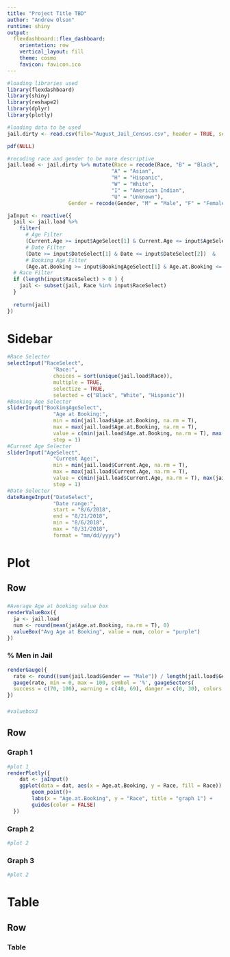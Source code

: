 ```yaml
---
title: "Project Title TBD"
author: "Andrew Olson"
runtime: shiny
output: 
  flexdashboard::flex_dashboard:
    orientation: row
    vertical_layout: fill
    theme: cosmo
    favicon: favicon.ico
---
```


```r
#loading libraries used
library(flexdashboard)
library(shiny)
library(reshape2)
library(dplyr)
library(plotly)

#loading data to be used
jail.dirty <- read.csv(file="August_Jail_Census.csv", header = TRUE, sep = ",")

pdf(NULL)

#recoding race and gender to be more descriptive
jail.load <- jail.dirty %>% mutate(Race = recode(Race, "B" = "Black",
                                  "A" = "Asian",
                                  "H" = "Hispanic",
                                  "W" = "White",
                                  "I" = "American Indian",
                                  "U" = "Unknown"),
                    Gender = recode(Gender, "M" = "Male", "F" = "Female"))

jaInput <- reactive({
  jail <- jail.load %>%
    filter(
      # Age Filter
      (Current.Age >= input$AgeSelect[1] & Current.Age <= input$AgeSelect[2]) &
      # Date Filter
      (Date >= input$DateSelect[1] & Date <= input$DateSelect[2])  &
      # Booking Age Filter
      (Age.at.Booking >= input$BookingAgeSelect[1] & Age.at.Booking <= input$BookingAgeSelect[2]))
  # Race Filter
  if (length(input$RaceSelect) > 0 ) {
    jail <- subset(jail, Race %in% input$RaceSelect)
  }
  
  return(jail)
})

```

Sidebar {.sidebar}
=====================================

```r
#Race Selecter
selectInput("RaceSelect",
               "Race:",
               choices = sort(unique(jail.load$Race)),
               multiple = TRUE,
               selectize = TRUE,
               selected = c("Black", "White", "Hispanic"))
#Booking Age Selecter
sliderInput("BookingAgeSelect",
               "Age at Booking:",
               min = min(jail.load$Age.at.Booking, na.rm = T),
               max = max(jail.load$Age.at.Booking, na.rm = T),
               value = c(min(jail.load$Age.at.Booking, na.rm = T), max(jail.load$Age.at.Booking, na.rm = T)),
               step = 1)
#Current Age Selecter
sliderInput("AgeSelect",
               "Current Age:",
               min = min(jail.load$Current.Age, na.rm = T),
               max = max(jail.load$Current.Age, na.rm = T),
               value = c(min(jail.load$Current.Age, na.rm = T), max(jail.load$Current.Age, na.rm = T)),
               step = 1)
#Date Selecter
dateRangeInput("DateSelect",
               "Date range:",
               start = "8/6/2018",
               end = "8/21/2018",
               min = "8/6/2018",
               max = "8/31/2018",
               format = "mm/dd/yyyy")
```

Plot
=====================================

Row 
-------------------------------------

### 

```r
#Average Age at booking value box
renderValueBox({
  ja <- jail.load
  num <- round(mean(ja$Age.at.Booking, na.rm = T), 0)
  valueBox("Avg Age at Booking", value = num, color = "purple")
})
```


### % Men in Jail

```r
renderGauge({
  rate <- round((sum(jail.load$Gender == "Male")) / length(jail.load$Gender) * 100, 1)
  gauge(rate, min = 0, max = 100, symbol = '%', gaugeSectors(
  success = c(70, 100), warning = c(40, 69), danger = c(0, 30), colors = c("aqua", "green", "fuchsia")))
})
```

### 

```r
#valuebox3
```

Row {.tabset .tabset-fade}
-------------------------------------

### Graph 1

```r
#plot 1
renderPlotly({
    dat <- jaInput()
    ggplot(data = dat, aes(x = Age.at.Booking, y = Race, fill = Race)) + 
        geom_point()+
        labs(x = "Age.at.Booking", y = "Race", title = "graph 1") +
        guides(color = FALSE)
  })
```

### Graph 2

```r
#plot 2
```

### Graph 3

```r
#plot 2
```

Table
=====================================

Row 
-------------------------------------

### Table 

```r

```
